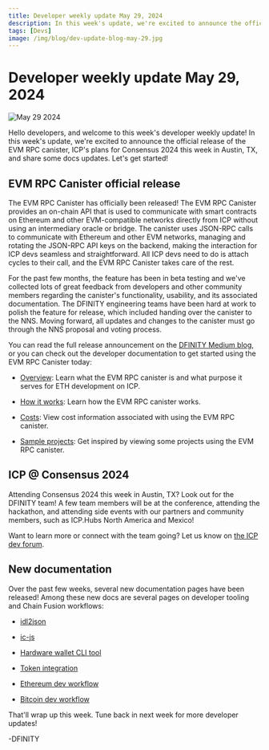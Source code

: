 ```yaml
---
title: Developer weekly update May 29, 2024
description: In this week's update, we're excited to announce the official release of the EVM RPC canister, ICP's plans for Consensus 2024 this week in Austin, TX, and share some docs updates.
tags: [Devs]
image: /img/blog/dev-update-blog-may-29.jpg
---
```


# Developer weekly update May 29, 2024

![May 29 2024](../../static/img/blog/dev-update-blog-may-29.jpg)

Hello developers, and welcome to this week's developer weekly update! In this week's update, we're excited to announce the official release of the EVM RPC canister, ICP's plans for Consensus 2024 this week in Austin, TX, and share some docs updates. Let's get started!

## EVM RPC Canister official release

The EVM RPC Canister has officially been released! The EVM RPC Canister provides an on-chain API that is used to communicate with smart contracts on Ethereum and other EVM-compatible networks directly from ICP without using an intermediary oracle or bridge. The canister uses JSON-RPC calls to communicate with Ethereum and other EVM networks, managing and rotating the JSON-RPC API keys on the backend, making the interaction for ICP devs seamless and straightforward. All ICP devs need to do is attach cycles to their call, and the EVM RPC Canister takes care of the rest.

For the past few months, the feature has been in beta testing and we've collected lots of great feedback from developers and other community members regarding the canister's functionality, usability, and its associated documentation. The DFINITY engineering teams have been hard at work to polish the feature for release, which included handing over the canister to the NNS. Moving forward, all updates and changes to the canister must go through the NNS proposal and voting process.


You can read the full release announcement on the [DFINITY Medium blog](https://medium.com/dfinity/icp-ethereum-how-icps-evm-rpc-canister-connects-the-networks-b57909efecf6), or you can check out the developer documentation to get started using the EVM RPC Canister today:

- [Overview](/docs/current/developer-docs/multi-chain/ethereum/evm-rpc/overview): Learn what the EVM RPC canister is and what purpose it serves for ETH development on ICP.

- [How it works](/docs/current/developer-docs/multi-chain/ethereum/evm-rpc/how-it-works): Learn how the EVM RPC canister works.

- [Costs](/docs/current/developer-docs/multi-chain/ethereum/evm-rpc/costs): View cost information associated with using the EVM RPC canister.

- [Sample projects](/docs/current/developer-docs/multi-chain/ethereum/evm-rpc/samples): Get inspired by viewing some projects using the EVM RPC canister.


## ICP @ Consensus 2024

Attending Consensus 2024 this week in Austin, TX? Look out for the DFINITY team! A few team members will be at the conference, attending the hackathon, and attending side events with our partners and community members, such as ICP.Hubs North America and Mexico!

Want to learn more or connect with the team going? Let us know on [the ICP dev forum](https://forum.dfinity.org/t/icp-at-consensus-2024/31135).

## New documentation

Over the past few weeks, several new documentation pages have been released! Among these new docs are several pages on developer tooling and Chain Fusion workflows:

- [idl2json](/docs/current/developer-docs/developer-tools/cli-tools/idl2json)

- [ic-js](/docs/current/developer-docs/developer-tools/on-chain/ic-js)

- [Hardware wallet CLI tool](/docs/current/developer-docs/defi/wallets/self-custody/hardware-wallet-cli)

- [Token integration](/docs/current/developer-docs/defi/token_integrations/)

- [Ethereum dev workflow](/docs/current/developer-docs/multi-chain/ethereum/using-eth/eth-dev-workflow)

- [Bitcoin dev workflow](/docs/current/developer-docs/multi-chain/bitcoin/using-btc/btc-dev-workflow)

That'll wrap up this week. Tune back in next week for more developer updates!

-DFINITY